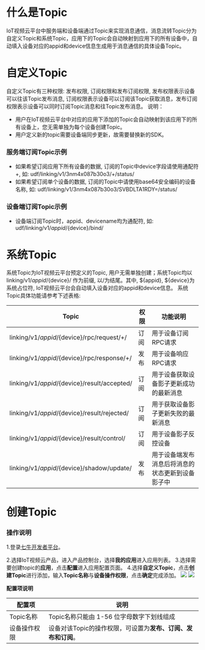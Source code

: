 # **什么是Topic**
IoT视频云平台中服务端和设备端通过Topic来实现消息通信，消息流转Topic分为自定义Topic和系统Topic，应用下的Topic会自动映射到应用下的所有设备中，自动填入设备对应的appid和device信息生成用于消息通信的具体设备Topic。

# **自定义Topic**

自定义Topic有三种权限: 发布权限, 订阅权限和发布订阅权限, 发布权限表示设备可以往该Topic发布消息, 订阅权限表示设备可以订阅该Topic获取消息，发布订阅权限表示设备可以同时订阅Topic消息和往Topic发布消息。
说明：
* 用户在IoT视频云平台中对应的应用下添加的Topic会自动映射到该应用下的所有设备上，您无需单独为每个设备创建Topic。
* 用户定义新的topic需要设备端同步更新，故需要替换新的SDK。

### **服务端订阅Topic示例**
* 如果希望订阅应用下所有设备的数据, 订阅的Topic中device字段请使用通配符+, 如:
udf/linking/v1/3nm4x087b30o3/+/status/
* 如果希望订阅单个设备的数据, 订阅的Topic中请使用base64安全编码的设备名称, 如:
udf/linking/v1/3nm4x087b30o3/SVBDLTA1RDY=/status/  

### **设备端订阅Topic示例**
* 设备端订阅Topic时，appid、devicename均为通配符, 如:
udf/linking/v1/${appid}/${device}/bind/
# **系统Topic**
系统Topic为IoT视频云平台预定义的Topic, 用户无需单独创建；系统Topic均以linking/v1/${appid}/${device}/ 作为前缀, 以/为结尾。其中, ${appid}, ${device}为系统占位符, IoT视频云平台会自动填入设备对应的appid和device信息。
系统Topic具体功能请参考下述表格:

|Topic|权限|功能说明|
|---|---|---|
|linking/v1/${appid}/${device}/rpc/request/+/|订阅|⽤于设备订阅RPC请求|
|linking/v1/${appid}/${device}/rpc/response/+/|发布|⽤于设备响应RPC请求|
|linking/v1/${appid}/${device}/result/accepted/|订阅|用于设备获取设备影子更新成功的最新消息|
|linking/v1/${appid}/${device}/result/rejected/|订阅|用于获取设备影子更新失败的最新消息|
|linking/v1/${appid}/${device}/result/control/|订阅|用于设备影子反控设备|
|linking/v1/${appid}/${device}/shadow/update/|发布|用于设备端发布消息后将消息的状态更新到设备影子中|
# **创建Topic**
### **操作说明**
1.登录[七牛开发者平台](https://sso.qiniu.com/?client_id=PIapUKqa3u6S24H868BelwrG0OFu8dS7AxVQ8oz8HznLXhgrl2BnjaO9cs9LzxK2&redirect_url=https:%2F%2Fportal.qiniu.com%2Fapi%2Fgaea%2Fsso%2Fsignin%3Fredirect%3D%252Fcreate)。

2.选择IoT视频云产品，进入产品控制台，选择**我的应用**进入应用列表。
3.选择需要创建topic的**应用**，点击**配置**进入应用配置页面。
4.选择**自定义Topic**，点击**创建Topic**进行添加，输入**Topic名称**与**设备操作权限**，点击**确定**完成添加。
![](https://dn-odum9helk.qbox.me/FqF4C7yC8xWL2KKQwNQgwq_2KPuX)
![](https://dn-odum9helk.qbox.me/FvfVaQ05Plh-yvwBDZfOPKO2BsC_)

**配置项说明**

|配置项|说明|
|---|---|
|Topic名称|Topic名称只能由 1-56 位字母数字下划线组成|
|设备操作权限|设备对该Topic的操作权限，可设置为**发布、订阅、发布和订阅**。|